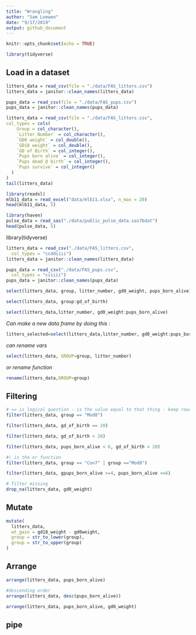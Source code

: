 ```yaml
---
title: "Wrangling"
author: "Sam Loewen"
date: "9/17/2019"
output: github_document
---
```


```r
knitr::opts_chunk$set(echo = TRUE)

library(tidyverse)
```


## Load in a dataset


```r
litters_data = read_csv(file = "./data/FAS_litters.csv")
litters_data = janitor::clean_names(litters_data)
```

```r
pups_data = read_csv(file = "./data/FAS_pups.csv")
pups_data = janitor::clean_names(pups_data)
```

```r
litters_data = read_csv(file = "./data/FAS_litters.csv",
col_types = cols(
    Group = col_character(),
    `Litter Number` = col_character(),
    `GD0 weight` = col_double(),
    `GD18 weight` = col_double(),
    `GD of Birth` = col_integer(),
    `Pups born alive` = col_integer(),
    `Pups dead @ birth` = col_integer(),
    `Pups survive` = col_integer()
  )
)
tail(litters_data)
```

```r
library(readxl)
mlb11_data = read_excel("data/mlb11.xlsx", n_max = 20)
head(mlb11_data, 5)
```

```r
library(haven)
pulse_data = read_sas("./data/public_pulse_data.sas7bdat")
head(pulse_data, 5)
```
library(tidyverse)

```r
litters_data = read_csv("./data/FAS_litters.csv",
  col_types = "ccddiiii")
litters_data = janitor::clean_names(litters_data)

pups_data = read_csv("./data/FAS_pups.csv",
  col_types = "ciiiii")
pups_data = janitor::clean_names(pups_data)
```

```r
select(litters_data, group, litter_number, gd0_weight, pups_born_alive)

```

```r
select(litters_data, group:gd_of_birth)
```

```r
select(litters_data,litter_number, gd0_weight:pups_born_alive)
```

*Can make a new data frame by doing this :*

```r
litters_selected=select(litters_data,litter_number, gd0_weight:pups_born_alive)
```

*can rename vars*
```r
select(litters_data, GROUP=group, litter_number)
```

*or rename function*
```r
rename(litters_data,GROUP=group)
```


## Filtering


```r
# == is logical question - is the value equal to that thing - keep rows if this is true
filter(litters_data, group == "Mod8")

filter(litters_data, gd_of_birth == 20)

filter(litters_data, gd_of_birth < 20)

filter(litters_data, pups_born_alive < 6, gd_of_birth < 20)

#| is the or function
filter(litters_data, group == "Con7" | group =="Mod8")

filter(litters_data, gpups_born_alive >=4, pups_born_alive <=6)

# filter missing
drop_na(litters_data, gd0_weight)
```


## Mutate


```r
mutate(
  litters_data,
  wt_gain = gd18_weight - gd0weight,
  group = str_to_lower(group),
  group = str_to_upper(group)
)
```

## Arrange

```r
arrange(litters_data, pups_born_alive)

#descending order
arrange(litters_data, desc(pups_born_alive))

arrange(litters_data, pups_born_alive, gd0_weight)

```

## pipe





